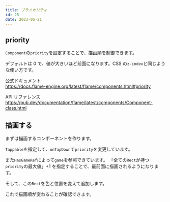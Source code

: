 ```yaml
---
title: プライオリティ
id: 25
date: 2023-05-21
---
```



## priority

`Component`の`priority`を設定することで、描画順を制御できます。

デフォルトは 0 で、値が大きいほど前面になります。CSS の`z-index`と同じような使い方です。

公式ドキュメント  
https://docs.flame-engine.org/latest/flame/components.html#priority

API リファレンス  
https://pub.dev/documentation/flame/latest/components/Component-class.html

## 描画する

まずは描画するコンポーネントを作ります。

`Tappable`を指定して、`onTapDown`で`priority`を変更しています。

また`HasGameRef`によって`game`を参照できています。
「全ての`Rect`が持つ`priority`の最大値」+1 を指定することで、最前面に描画されるようになります。

<ExampleCode file="priority/game.dart" label="priority1" />

そして、この`Rect`を色と位置を変えて追加します。

<ExampleCode file="priority/game.dart" label="priority2" />

これで描画順が変わることが確認できます。
